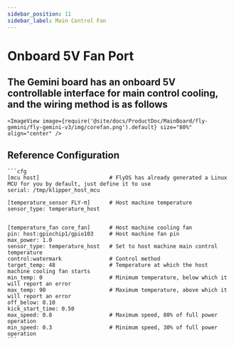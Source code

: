 ```yaml
---
sidebar_position: 11
sidebar_label: Main Control Fan
---
```





# Onboard 5V Fan Port

## The Gemini board has an onboard 5V controllable interface for main control cooling, and the wiring method is as follows

    <ImageView image={require('@site/docs/ProductDoc/MainBoard/fly-gemini/fly-gemini-v3/img/corefan.png').default} size="80%" align="center" />

## Reference Configuration

    ```cfg
    [mcu host]                      # FlyOS has already generated a Linux MCU for you by default, just define it to use           
    serial: /tmp/klipper_host_mcu 

    [temperature_sensor FLY-π]      # Host machine temperature
    sensor_type: temperature_host


    [temperature_fan core_fan]      # Host machine cooling fan
    pin: host:gpiochip1/gpio103     # Host machine fan pin
    max_power: 1.0
    sensor_type: temperature_host   # Set to host machine main control temperature
    control:watermark               # Control method
    target_temp: 48                 # Temperature at which the host machine cooling fan starts
    min_temp: 0                     # Minimum temperature, below which it will report an error
    max_temp: 90                    # Maximum temperature, above which it will report an error
    off_below: 0.10
    kick_start_time: 0.50
    max_speed: 0.8                  # Maximum speed, 80% of full power operation
    min_speed: 0.3                  # Minimum speed, 30% of full power operation
    ```